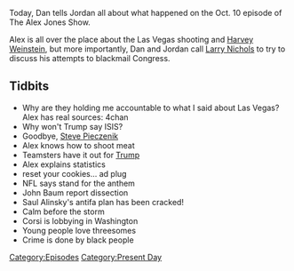 {{DEFAULTSORT:
    #_EPISODE_0090:October 10, 2017
}}{{Episode
    | title           = October 10, 2017
    | caption         = Listen to this episode on [https://knowledgefight.libsyn.com/knowledge-fight-october-10-2017 Libsyn] [https://open.spotify.com/episode/2btqtCPJn6ZsXP2Z19fSLa Spotify], Read the [[Transcript/90: October 10, 2017|Unofficial Transcript]]
    | episodeNumber   = 90
    | length          = 01:40:12
    | airDate         = October 11, 2017
    | coverageDate    = October 10, 2017
    | episodeType     = [[:Category:Present Day|Present Day]]
    | appearance      = [[Steve Pieczenik]], [[John Baum]], [[Saul Alinsky]], [[Jerome Corsi]]
    | oocDrop         = Dr Corsi is somewhat popular, but not sexy
    | previousEpisode = [[89: December 31, 2015]]
    | nextEpisode     = [[91: October 11, 2017]]
}}

{{Stub}}

Today, Dan tells Jordan all about what happened on the Oct. 10 episode of The Alex Jones Show.

Alex is all over the place about the Las Vegas shooting and [[Harvey Weinstein]], but more importantly, Dan and Jordan call [[Larry Nichols]] to try to discuss his attempts to blackmail Congress.

==Tidbits==

*Why are they holding me accountable to what I said about Las Vegas? Alex has real sources: 4chan
*Why won't Trump say ISIS?
*Goodbye, [[Steve Pieczenik]]
*Alex knows how to shoot meat
*Teamsters have it out for [[Donald Trump|Trump]]
*Alex explains statistics
*reset your cookies... ad plug
*NFL says stand for the anthem
*John Baum report dissection
*Saul Alinsky's antifa plan has been cracked!
*Calm before the storm
*Corsi is lobbying in Washington
*Young people love threesomes
*Crime is done by black people

[[Category:Episodes]]
[[Category:Present Day]]
